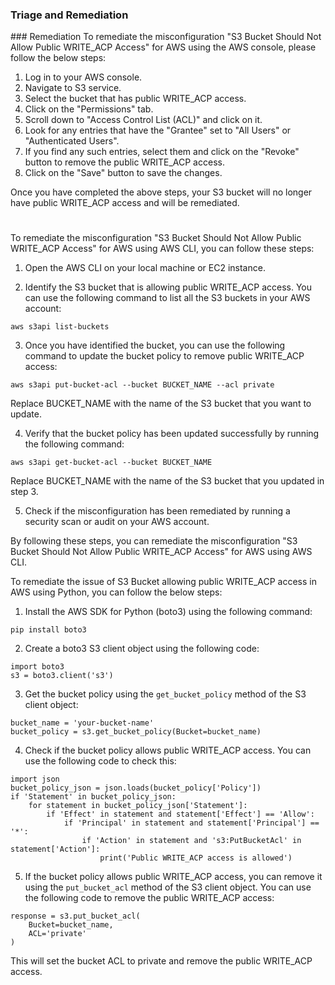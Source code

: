 
### Triage and Remediation
<Tabs>
<Tab title='Remediation'>
### Remediation

<AccordionGroup>
<Accordion title='Using Console' defaultOpen='true'>
To remediate the misconfiguration "S3 Bucket Should Not Allow Public WRITE_ACP Access" for AWS using the AWS console, please follow the below steps:

1. Log in to your AWS console.
2. Navigate to S3 service.
3. Select the bucket that has public WRITE_ACP access.
4. Click on the "Permissions" tab.
5. Scroll down to "Access Control List (ACL)" and click on it.
6. Look for any entries that have the "Grantee" set to "All Users" or "Authenticated Users".
7. If you find any such entries, select them and click on the "Revoke" button to remove the public WRITE_ACP access.
8. Click on the "Save" button to save the changes.

Once you have completed the above steps, your S3 bucket will no longer have public WRITE_ACP access and will be remediated.

#
</Accordion>

<Accordion title='Using CLI'>
To remediate the misconfiguration "S3 Bucket Should Not Allow Public WRITE_ACP Access" for AWS using AWS CLI, you can follow these steps:

1. Open the AWS CLI on your local machine or EC2 instance.

2. Identify the S3 bucket that is allowing public WRITE_ACP access. You can use the following command to list all the S3 buckets in your AWS account:
```
aws s3api list-buckets
```

3. Once you have identified the bucket, you can use the following command to update the bucket policy to remove public WRITE_ACP access:
```
aws s3api put-bucket-acl --bucket BUCKET_NAME --acl private
```
Replace BUCKET_NAME with the name of the S3 bucket that you want to update.

4. Verify that the bucket policy has been updated successfully by running the following command:
```
aws s3api get-bucket-acl --bucket BUCKET_NAME
```
Replace BUCKET_NAME with the name of the S3 bucket that you updated in step 3.

5. Check if the misconfiguration has been remediated by running a security scan or audit on your AWS account. 

By following these steps, you can remediate the misconfiguration "S3 Bucket Should Not Allow Public WRITE_ACP Access" for AWS using AWS CLI.
</Accordion>

<Accordion title='Using Python'>
To remediate the issue of S3 Bucket allowing public WRITE_ACP access in AWS using Python, you can follow the below steps:

1. Install the AWS SDK for Python (boto3) using the following command:

```
pip install boto3
```

2. Create a boto3 S3 client object using the following code:

```
import boto3
s3 = boto3.client('s3')
```

3. Get the bucket policy using the `get_bucket_policy` method of the S3 client object:

```
bucket_name = 'your-bucket-name'
bucket_policy = s3.get_bucket_policy(Bucket=bucket_name)
```

4. Check if the bucket policy allows public WRITE_ACP access. You can use the following code to check this:

```
import json
bucket_policy_json = json.loads(bucket_policy['Policy'])
if 'Statement' in bucket_policy_json:
    for statement in bucket_policy_json['Statement']:
        if 'Effect' in statement and statement['Effect'] == 'Allow':
            if 'Principal' in statement and statement['Principal'] == '*':
                if 'Action' in statement and 's3:PutBucketAcl' in statement['Action']:
                    print('Public WRITE_ACP access is allowed')
```

5. If the bucket policy allows public WRITE_ACP access, you can remove it using the `put_bucket_acl` method of the S3 client object. You can use the following code to remove the public WRITE_ACP access:

```
response = s3.put_bucket_acl(
    Bucket=bucket_name,
    ACL='private'
)
```

This will set the bucket ACL to private and remove the public WRITE_ACP access.
</Accordion>

</AccordionGroup>
</Tab>
</Tabs>
